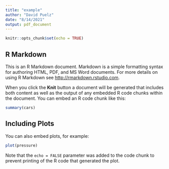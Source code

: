 ```yaml
---
title: "example"
author: "David Puelz"
date: "8/14/2021"
output: pdf_document
---
```


```r
knitr::opts_chunk$set(echo = TRUE)
```

## R Markdown

This is an R Markdown document. Markdown is a simple formatting syntax for authoring HTML, PDF, and MS Word documents. For more details on using R Markdown see <http://rmarkdown.rstudio.com>.

When you click the **Knit** button a document will be generated that includes both content as well as the output of any embedded R code chunks within the document. You can embed an R code chunk like this:

```r
summary(cars)
```

## Including Plots

You can also embed plots, for example:

```r
plot(pressure)
```

\begin{equation}
\begin{split}
2 + 2 = 4
\end{split}
\end{equation}

Note that the `echo = FALSE` parameter was added to the code chunk to prevent printing of the R code that generated the plot.
